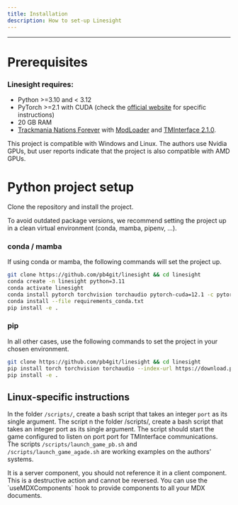 ```yaml
---
title: Installation
description: How to set-up Linesight
---
```

--- 
# Prerequisites

### Linesight requires:
- Python >=3.10 and < 3.12
- PyTorch >=2.1 with CUDA (check the [official website](https://pytorch.org/get-started/locally/) for specific instructions)
- 20 GB RAM
- [Trackmania Nations Forever](https://store.steampowered.com/app/11020/TrackMania_Nations_Forever/) with [ModLoader](https://tomashu.dev/software/tmloader/) and [TMInterface 2.1.0](https://www.donadigo.com/tminterface/).

This project is compatible with Windows and Linux. The authors use Nvidia GPUs, but user reports indicate that the project is also compatible with AMD GPUs.

# Python project setup

Clone the repository and install the project.

To avoid outdated package versions, we recommend setting the project up in a clean virtual environment (conda, mamba, pipenv, …).

### conda / mamba

If using conda or mamba, the following commands will set the project up.

```bash
git clone https://github.com/pb4git/linesight && cd linesight
conda create -n linesight python=3.11
conda activate linesight
conda install pytorch torchvision torchaudio pytorch-cuda=12.1 -c pytorch -c nvidia # from pytorch website
conda install --file requirements_conda.txt
pip install -e .
```

### pip

In all other cases, use the following commands to set the project in your chosen environment.

```bash
git clone https://github.com/pb4git/linesight && cd linesight
pip install torch torchvision torchaudio --index-url https://download.pytorch.org/whl/cu121 # from pytorch website
pip install -e .
```

## Linux-specific instructions

In the folder ``/scripts/``, create a bash script that takes an integer ``port`` as its single argument. The script n the folder /scripts/, create a bash script that takes an integer port as its single argument. The script should start the game configured to listen on port port for TMInterface communications. The scripts ``/scripts/launch_game_pb.sh`` and ``/scripts/launch_game_agade.sh`` are working examples on the authors’ systems.

<Note>
It is a server component, you should not reference it in a client component.
</Note>

<Warning>
This is a destructive action and cannot be reversed.
</Warning>

<Tip>
You can use the `useMDXComponents` hook to provide components to all your MDX documents.
</Tip>